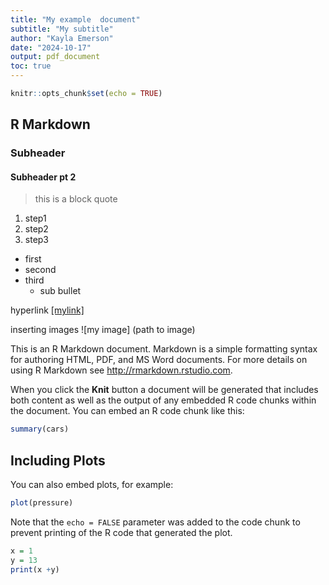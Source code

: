 ```yaml
---
title: "My example  document"
subtitle: "My subtitle"
author: "Kayla Emerson"
date: "2024-10-17"
output: pdf_document
toc: true
---
```


```r
knitr::opts_chunk$set(echo = TRUE)
```

## R Markdown
### Subheader 
#### Subheader pt 2

> this is a block quote

1. step1
2. step2
3. step3

* first 
* second
* third 
  + sub bullet

hyperlink
[[mylink]](web address)

inserting images 
![my image] (path to image)

\listoffigures 

\listoftables

This is an R Markdown document. Markdown is a simple formatting syntax for authoring HTML, PDF, and MS Word documents. For more details on using R Markdown see <http://rmarkdown.rstudio.com>.

When you click the **Knit** button a document will be generated that includes both content as well as the output of any embedded R code chunks within the document. You can embed an R code chunk like this:

```r
summary(cars)
```

## Including Plots

You can also embed plots, for example:

```r
plot(pressure)
```

Note that the `echo = FALSE` parameter was added to the code chunk to prevent printing of the R code that generated the plot.

```r
x = 1
y = 13
print(x +y)
```





